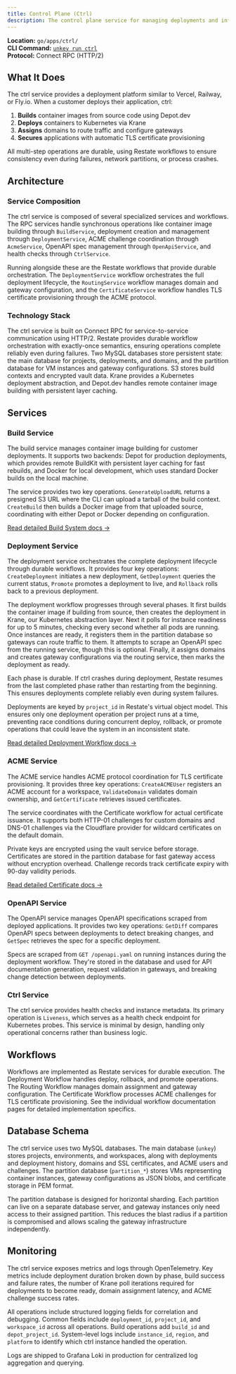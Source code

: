 ```yaml
---
title: Control Plane (Ctrl)
description: The control plane service for managing deployments and infrastructure
---
```



**Location:** `go/apps/ctrl/`  
**CLI Command:** [`unkey run ctrl`](/cli/run/ctrl)  
**Protocol:** Connect RPC (HTTP/2)

## What It Does

The ctrl service provides a deployment platform similar to Vercel, Railway, or Fly.io. When a customer deploys their application, ctrl:

1. **Builds** container images from source code using Depot.dev
2. **Deploys** containers to Kubernetes via Krane
3. **Assigns** domains to route traffic and configure gateways
4. **Secures** applications with automatic TLS certificate provisioning

All multi-step operations are durable, using Restate workflows to ensure consistency even during failures, network partitions, or process crashes.

## Architecture

### Service Composition

The ctrl service is composed of several specialized services and workflows. The RPC services handle synchronous operations like container image building through `BuildService`, deployment creation and management through `DeploymentService`, ACME challenge coordination through `AcmeService`, OpenAPI spec management through `OpenApiService`, and health checks through `CtrlService`.

Running alongside these are the Restate workflows that provide durable orchestration. The `DeploymentService` workflow orchestrates the full deployment lifecycle, the `RoutingService` workflow manages domain and gateway configuration, and the `CertificateService` workflow handles TLS certificate provisioning through the ACME protocol.

### Technology Stack

The ctrl service is built on Connect RPC for service-to-service communication using HTTP/2. Restate provides durable workflow orchestration with exactly-once semantics, ensuring operations complete reliably even during failures. Two MySQL databases store persistent state: the main database for projects, deployments, and domains, and the partition database for VM instances and gateway configurations. S3 stores build contexts and encrypted vault data. Krane provides a Kubernetes deployment abstraction, and Depot.dev handles remote container image building with persistent layer caching.

## Services

### Build Service

The build service manages container image building for customer deployments. It supports two backends: Depot for production deployments, which provides remote BuildKit with persistent layer caching for fast rebuilds, and Docker for local development, which uses standard Docker builds on the local machine.

The service provides two key operations. `GenerateUploadURL` returns a presigned S3 URL where the CLI can upload a tarball of the build context. `CreateBuild` then builds a Docker image from that uploaded source, coordinating with either Depot or Docker depending on configuration.

[Read detailed Build System docs →](./build)

### Deployment Service

The deployment service orchestrates the complete deployment lifecycle through durable workflows. It provides four key operations: `CreateDeployment` initiates a new deployment, `GetDeployment` queries the current status, `Promote` promotes a deployment to live, and `Rollback` rolls back to a previous deployment.

The deployment workflow progresses through several phases. It first builds the container image if building from source, then creates the deployment in Krane, our Kubernetes abstraction layer. Next it polls for instance readiness for up to 5 minutes, checking every second whether all pods are running. Once instances are ready, it registers them in the partition database so gateways can route traffic to them. It attempts to scrape an OpenAPI spec from the running service, though this is optional. Finally, it assigns domains and creates gateway configurations via the routing service, then marks the deployment as ready.

Each phase is durable. If ctrl crashes during deployment, Restate resumes from the last completed phase rather than restarting from the beginning. This ensures deployments complete reliably even during system failures.

Deployments are keyed by `project_id` in Restate's virtual object model. This ensures only one deployment operation per project runs at a time, preventing race conditions during concurrent deploy, rollback, or promote operations that could leave the system in an inconsistent state.

[Read detailed Deployment Workflow docs →](/docs/architecture/workflows/deployment-service)

### ACME Service

The ACME service handles ACME protocol coordination for TLS certificate provisioning. It provides three key operations: `CreateACMEUser` registers an ACME account for a workspace, `ValidateDomain` validates domain ownership, and `GetCertificate` retrieves issued certificates.

The service coordinates with the Certificate workflow for actual certificate issuance. It supports both HTTP-01 challenges for custom domains and DNS-01 challenges via the Cloudflare provider for wildcard certificates on the default domain.

Private keys are encrypted using the vault service before storage. Certificates are stored in the partition database for fast gateway access without encryption overhead. Challenge records track certificate expiry with 90-day validity periods.

[Read detailed Certificate docs →](./certificates)

### OpenAPI Service

The OpenAPI service manages OpenAPI specifications scraped from deployed applications. It provides two key operations: `GetDiff` compares OpenAPI specs between deployments to detect breaking changes, and `GetSpec` retrieves the spec for a specific deployment.

Specs are scraped from `GET /openapi.yaml` on running instances during the deployment workflow. They're stored in the database and used for API documentation generation, request validation in gateways, and breaking change detection between deployments.

### Ctrl Service

The ctrl service provides health checks and instance metadata. Its primary operation is `Liveness`, which serves as a health check endpoint for Kubernetes probes. This service is minimal by design, handling only operational concerns rather than business logic.

## Workflows

Workflows are implemented as Restate services for durable execution. The Deployment Workflow handles deploy, rollback, and promote operations. The Routing Workflow manages domain assignment and gateway configuration. The Certificate Workflow processes ACME challenges for TLS certificate provisioning. See the individual workflow documentation pages for detailed implementation specifics.

## Database Schema

The ctrl service uses two MySQL databases. The main database (`unkey`) stores projects, environments, and workspaces, along with deployments and deployment history, domains and SSL certificates, and ACME users and challenges. The partition database (`partition_*`) stores VMs representing container instances, gateway configurations as JSON blobs, and certificate storage in PEM format.

The partition database is designed for horizontal sharding. Each partition can live on a separate database server, and gateway instances only need access to their assigned partition. This reduces the blast radius if a partition is compromised and allows scaling the gateway infrastructure independently.

## Monitoring

The ctrl service exposes metrics and logs through OpenTelemetry. Key metrics include deployment duration broken down by phase, build success and failure rates, the number of Krane poll iterations required for deployments to become ready, domain assignment latency, and ACME challenge success rates.

All operations include structured logging fields for correlation and debugging. Common fields include `deployment_id`, `project_id`, and `workspace_id` across all operations. Build operations add `build_id` and `depot_project_id`. System-level logs include `instance_id`, `region`, and `platform` to identify which ctrl instance handled the operation.

Logs are shipped to Grafana Loki in production for centralized log aggregation and querying.

